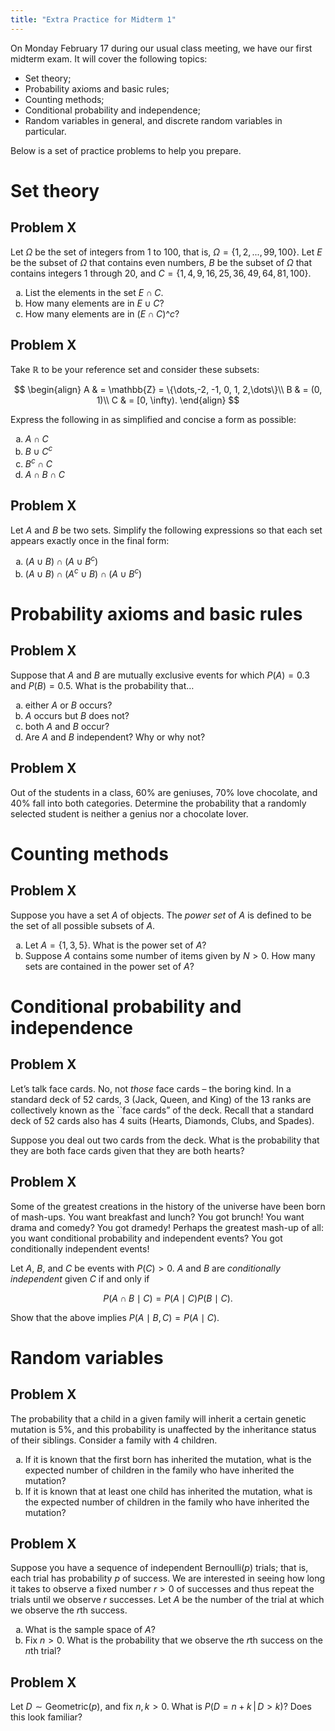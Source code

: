 ```yaml
---
title: "Extra Practice for Midterm 1"
---
```


On Monday February 17 during our usual class meeting, we have our first midterm exam. It will cover the following topics:

-   Set theory;
-   Probability axioms and basic rules;
-   Counting methods;
-   Conditional probability and independence;
-   Random variables in general, and discrete random variables in particular.

Below is a set of practice problems to help you prepare.

# Set theory

## Problem X

Let $\Omega$ be the set of integers from 1 to 100, that is, $\Omega = \{1, 2, ..., 99, 100\}$. Let $E$ be the subset of $\Omega$ that contains even numbers, $B$ be the subset of $\Omega$ that contains integers 1 through 20, and $C = \{1, 4, 9, 16, 25, 36, 49, 64, 81, 100\}$.

a.  List the elements in the set $E\cap C$.
b.  How many elements are in $E\cup C$?
c.  How many elements are in $(E\cap C)\^c$?

## Problem X

Take $\mathbb{R}$ to be your reference set and consider these subsets:

$$
\begin{align}
    A & = \mathbb{Z} = \{\dots,-2, -1, 0, 1, 2,\dots\}\\
    B & = (0, 1)\\
    C & = [0, \infty).
\end{align}
$$

Express the following in as simplified and concise a form as possible:

a.  $A \cap C$
b.  $B \cup C^{c}$
c.  $B^{c} \cap C$
d.  $A \cap B \cap C$

## Problem X

Let $A$ and $B$ be two sets. Simplify the following expressions so that each set appears exactly once in the final form:

a. $(A \cup B) \cap (A \cup B^{c})$
b. $(A \cup B) \cap (A^{c} \cup B) \cap (A \cup B^{c})$

# Probability axioms and basic rules

## Problem X

Suppose that $A$ and $B$ are mutually exclusive events for which $P(A) = 0.3$ and $P(B) = 0.5$. What is the probability that...

a.  either $A$ or $B$ occurs?
b.  $A$ occurs but $B$ does not?
c.  both $A$ and $B$ occur?
d.  Are $A$ and $B$ independent? Why or why not?

## Problem X

Out of the students in a class, 60% are geniuses, 70% love chocolate, and 40% fall into both categories. Determine the probability that a randomly selected student is neither a genius nor a chocolate lover.

# Counting methods

## Problem X

Suppose you have a set $A$ of objects. The *power set* of $A$ is defined to be the set of all possible subsets of $A$.

a.  Let $A = \{1, 3, 5\}$. What is the power set of $A$?
b.  Suppose $A$ contains some number of items given by $N > 0$. How many sets are contained in the power set of $A$?

# Conditional probability and independence

## Problem X

Let's talk face cards. No, not *those* face cards -- the boring kind. In a standard deck of $52$ cards, 3 (Jack, Queen, and King) of the 13 ranks are collectively known as the \`\`face cards" of the deck. Recall that a standard deck of $52$ cards also has $4$ suits (Hearts, Diamonds, Clubs, and Spades).

Suppose you deal out two cards from the deck. What is the probability that they are both face cards given that they are both hearts?

## Problem X

Some of the greatest creations in the history of the universe have been born of mash-ups. You want breakfast and lunch? You got brunch! You want drama and comedy? You got dramedy! Perhaps the greatest mash-up of all: you want conditional probability and independent events? You got conditionally independent events!

Let $A$, $B$, and $C$ be events with $P(C) > 0$. $A$ and $B$ are *conditionally independent* given $C$ if and only if

$$
P(A \cap B \mid C) = P(A \mid C)P(B \mid C).
$$

Show that the above implies $P(A \mid B, C) = P(A \mid C)$.

# Random variables

## Problem X

The probability that a child in a given family will inherit a certain genetic mutation is 5%, and this probability is unaffected by the inheritance status of their siblings. Consider a family with 4 children.

a.  If it is known that the first born has inherited the mutation, what is the expected number of children in the family who have inherited the mutation?
b.  If it is known that at least one child has inherited the mutation, what is the expected number of children in the family who have inherited the mutation?

## Problem X

Suppose you have a sequence of independent $\text{Bernoulli}(p)$ trials; that is, each trial has probability $p$ of success. We are interested in seeing how long it takes to observe a fixed number $r > 0$ of successes and thus repeat the trials until we observe $r$ successes. Let $A$ be the number of the trial at which we observe the $r$th success.

a.  What is the sample space of $A$?
b.  Fix $n > 0$. What is the probability that we observe the $r$th success on the $n$th trial?

## Problem X

Let $D \sim \text{Geometric}(p)$, and fix $n, k > 0$. What is $P(D = n + k \,|\, D > k)$? Does this look familiar?
